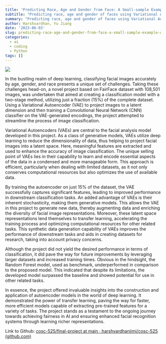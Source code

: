 ```yaml
---
title: 'Predicting Race, Age and Gender from Face: A Small-sample Example with Encoding'
subtitle: "Predicting race, age and gender of faces using Variational Autoencoders and Convolutional Neural Networks."
summary: "Predicting race, age and gender of faces using Variational Autoencoders and Convolutional Neural Networks."
author: Harshvardhan, Yu Jiang
date: '2023-06-03'
slug: predicting-race-age-and-gender-from-face-a-small-sample-example-with-encoding
categories:
  - ai
  - coding
  - Python
tags: []
---
```


![](images/702587.jpg)

In the bustling realm of deep learning, classifying facial images accurately by age, gender, and race presents a unique set of challenges. Taking these challenges head-on, a novel project based on FairFace dataset with 108,501 images, was undertaken that aimed at creating a classification model with a two-stage method, utilizing just a fraction (15%) of the complete dataset. Using a Variational Autoencoder (VAE) to project images to a latent dimension and then training a Convolutional Neural Network (CNN) classifier on the VAE-generated encodings, the project attempted to streamline the process of image classification.

Variational Autoencoders (VAEs) are central to the facial analysis model developed in this project. As a class of generative models, VAEs utilize deep learning to reduce the dimensionality of data, thus helping to project facial images into a latent space. Here, meaningful features are extracted and used to enhance the accuracy of image classification. The unique selling point of VAEs lies in their capability to learn and encode essential aspects of the data in a condensed and more manageable form. This approach is efficient, particularly when dealing with limited datasets, as it not only conserves computational resources but also optimizes the use of available data.

By training the autoencoder on just 15% of the dataset, the VAE successfully captures significant features, leading to improved performance in downstream classification tasks. An added advantage of VAEs is their inherent stochasticity, making them generative models. This allows the VAE in this project to generate new data, thereby augmenting data and enriching the diversity of facial image representations. Moreover, these latent space representations lend themselves to transfer learning, accelerating the training process and optimizing computational resources for other related tasks. This synthetic data generation capability of VAEs improves the performance of downstream tasks and aids in creating datasets for research, taking into account privacy concerns.

Although the project did not yield the desired performance in terms of classification, it did pave the way for future improvements by leveraging larger datasets and increased training times. Obvious in the hindsight, the Random Forest model, used as benchmark, underperformed in comparison to the proposed model. This indicated that despite its limitations, the developed model surpassed the baseline and showed potential for use in other related tasks.

In essence, the project offered invaluable insights into the construction and application of autoencoder models in the world of deep learning. It demonstrated the power of transfer learning, paving the way for faster, more efficient models capable of extracting pre-trained features for a variety of tasks. The project stands as a testament to the ongoing journey towards achieving fairness in AI and ensuring enhanced facial recognition systems through learning richer representations.

Link to Github: [cosc-525/final-project at main · harshvardhaniimi/cosc-525 (github.com)](https://github.com/harshvardhaniimi/cosc-525/tree/main/final-project)
